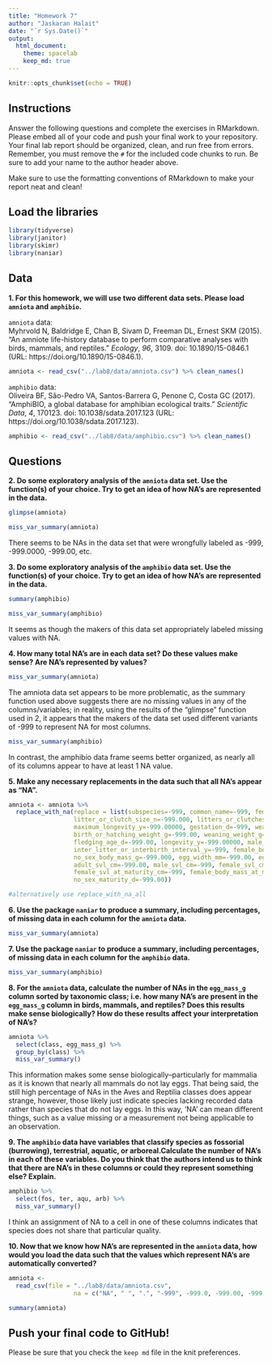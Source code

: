 ```yaml
---
title: "Homework 7"
author: "Jaskaran Halait"
date: "`r Sys.Date()`"
output:
  html_document: 
    theme: spacelab
    keep_md: true
---
```


```r
knitr::opts_chunk$set(echo = TRUE)
```

## Instructions
Answer the following questions and complete the exercises in RMarkdown. Please embed all of your code and push your final work to your repository. Your final lab report should be organized, clean, and run free from errors. Remember, you must remove the `#` for the included code chunks to run. Be sure to add your name to the author header above.  

Make sure to use the formatting conventions of RMarkdown to make your report neat and clean!  

## Load the libraries
```r
library(tidyverse)
library(janitor)
library(skimr)
library(naniar)
``` 

## Data
**1. For this homework, we will use two different data sets. Please load `amniota` and `amphibio`.**  

`amniota` data:  
Myhrvold N, Baldridge E, Chan B, Sivam D, Freeman DL, Ernest SKM (2015). “An amniote life-history
database to perform comparative analyses with birds, mammals, and reptiles.” _Ecology_, *96*, 3109.
doi: 10.1890/15-0846.1 (URL: https://doi.org/10.1890/15-0846.1).
```r
amniota <- read_csv("../lab8/data/amniota.csv") %>% clean_names()
```

`amphibio` data:  
Oliveira BF, São-Pedro VA, Santos-Barrera G, Penone C, Costa GC (2017). “AmphiBIO, a global database
for amphibian ecological traits.” _Scientific Data_, *4*, 170123. doi: 10.1038/sdata.2017.123 (URL:
https://doi.org/10.1038/sdata.2017.123).
```r
amphibio <- read_csv("../lab8/data/amphibio.csv") %>% clean_names()
```

## Questions  
**2. Do some exploratory analysis of the `amniota` data set. Use the function(s) of your choice. Try to get an idea of how NA's are represented in the data.**  
```r
glimpse(amniota)
```

```r
miss_var_summary(amniota)
```

There seems to be NAs in the data set that were wrongfully labeled as -999, -999.0000, -999.00, etc.

**3. Do some exploratory analysis of the `amphibio` data set. Use the function(s) of your choice. Try to get an idea of how NA's are represented in the data.**  
```r
summary(amphibio)
```

```r
miss_var_summary(amphibio)
```

It seems as though the makers of this data set appropriately labeled missing values with NA.

**4. How many total NA's are in each data set? Do these values make sense? Are NA's represented by values?**   
```r
miss_var_summary(amniota)
```

The amniota data set appears to be more problematic, as the summary function used above suggests there are no missing values in any of the columns/variables; in reality, using the results of the "glimpse" function used in 2, it appears that the makers of the data set used different variants of -999 to represent NA for most columns.

```r
miss_var_summary(amphibio)
```

In contrast, the amphibio data frame seems better organized, as nearly all of its columns appear to have at least 1 NA value.

**5. Make any necessary replacements in the data such that all NA's appear as "NA".**   
```r
amniota <- amniota %>%
  replace_with_na(replace = list(subspecies=-999, common_name=-999, female_maturity_d=-999.000,
                  litter_or_clutch_size_n=-999.000, litters_or_clutches_per_y=-999.0, adult_body_mass_g=-999.0000,
                  maximum_longevity_y=-999.00000, gestation_d=-999, weaning_d=-999,
                  birth_or_hatching_weight_g=-999.00, weaning_weight_g=-999, egg_mass_g=-999.00, incubation_d=-999.00,
                  fledging_age_d=-999.00, longevity_y=-999.00000, male_maturity_d=-999.00,
                  inter_litter_or_interbirth_interval_y=-999, female_body_mass_g=-999.000, male_body_mass_g=-999.0000,
                  no_sex_body_mass_g=-999.000, egg_width_mm=-999.00, egg_length_mm=-999.0, fledging_mass_g=-999.00,
                  adult_svl_cm=-999.00, male_svl_cm=-999, female_svl_cm=-999, birth_or_hatching_svl_cm=-999,
                  female_svl_at_maturity_cm=-999, female_body_mass_at_maturity_g=-999, no_sex_svl_cm=-999,
                  no_sex_maturity_d=-999.00))

#alternatively use replace_with_na_all
```

**6. Use the package `naniar` to produce a summary, including percentages, of missing data in each column for the `amniota` data.**  
```r
miss_var_summary(amniota)
```

**7. Use the package `naniar` to produce a summary, including percentages, of missing data in each column for the `amphibio` data.**
```r
miss_var_summary(amphibio)
```

**8. For the `amniota` data, calculate the number of NAs in the `egg_mass_g` column sorted by taxonomic class; i.e. how many NA's are present in the `egg_mass_g` column in birds, mammals, and reptiles? Does this results make sense biologically? How do these results affect your interpretation of NA's?**  
```r
amniota %>%
  select(class, egg_mass_g) %>%
  group_by(class) %>%
  miss_var_summary()
```

This information makes some sense biologically--particularly for mammalia as it is known that nearly all mammals do not lay eggs. That being said, the still high percentage of NAs in the Aves and Reptilia classes does appear strange, however, those likely just indicate species lacking recorded data rather than species that do not lay eggs. In this way, 'NA' can mean different things, such as a value missing or a measurement not being applicable to an observation.

**9. The `amphibio` data have variables that classify species as fossorial (burrowing), terrestrial, aquatic, or arboreal.Calculate the number of NA's in each of these variables. Do you think that the authors intend us to think that there are NA's in these columns or could they represent something else? Explain.**
```r
amphibio %>%
  select(fos, ter, aqu, arb) %>%
  miss_var_summary()
```

I think an assignment of NA to a cell in one of these columns indicates that species does not share that particular quality.

**10. Now that we know how NA's are represented in the `amniota` data, how would you load the data such that the values which represent NA's are automatically converted?**
```r
amniota <- 
  read_csv(file = "../lab8/data/amniota.csv", 
                  na = c("NA", " ", ".", "-999", -999.0, -999.00, -999.000, -999.0000,-999.00000))

summary(amniota)
```

## Push your final code to GitHub!
Please be sure that you check the `keep md` file in the knit preferences.  